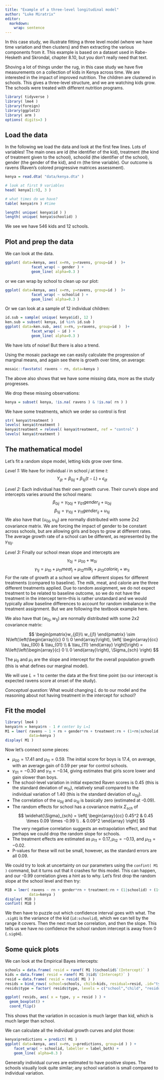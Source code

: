 ```yaml
---
title: "Example of a three-level longitudinal model"
author: "Luke Miratrix"
editor: 
  markdown: 
    wrap: sentence
---
```


In this case study, we illustrate fitting a three level model (where we have time variation and then clusters) and then extracting the various components from it.
This example is based on a dataset used in Rabe-Hesketh and Skrondal, chapter 8.10, but you don't really need that text.

Shoving a lot of things under the rug, in this case study we have five measurements on a collection of kids in Kenya across time. 
We are interested in the impact of improved nutrition. The children are clustered in schools. This gives a three-level structure, and we are watching kids grow.
The schools were treated with different nutrition programs.


```r
library( tidyverse )
library( lme4 )
library(foreign)
library(ggplot2)
library( arm )
options( digits=3 )
```


## Load the data

In the following we load the data and look at the first few lines.
Lots of variables!  The main ones are id (the identifier of the kid), treatment (the kind of treatment given to the school), schoolid (the identifier of the school), gender (the gender of the kid), and rn (the time variable). 
Our outcome is ravens (Raven's colored progressive matrices assessment).
 
```r
kenya = read.dta( "data/kenya.dta" )

# look at first 9 variables
head( kenya[1:9], 3 )

# what times do we have?
table( kenya$rn ) #time

length( unique( kenya$id ) )
length( unique( kenya$schoolid) )
```
We see we have 546 kids and 12 schools.
 
 

## Plot and prep the data
We can look at the data.
```r
ggplot( data=kenya, aes( x=rn, y=ravens, group=id )  )+ 
            facet_wrap( ~ gender ) + 
            geom_line( alpha=0.3 )
```
or we can wrap by school to clean up our plot:

```r
ggplot( data=kenya, aes( x=rn, y=ravens, group=id )  )+ 
            facet_wrap( ~ schoolid ) + 
            geom_line( alpha=0.3 )
```
Or we can look at a sample of 12 individual children:

```r
id.sub = sample( unique( kenya$id), 12 )
ken.sub = subset( kenya, id %in% id.sub )
ggplot( data=ken.sub, aes( x=rn, y=ravens, group=id )  )+ 
            facet_wrap( ~ id ) + 
            geom_line( alpha=0.3 )
```

We have lots of noise!  But there is also a trend.

Using the mosaic package we can easily calculate the progression of marginal means, and again see there is growth over time, on average:

```r
mosaic::favstats( ravens ~ rn, data=kenya )
```

The above also shows that we have some missing data, more as the study progresses.

We drop these missing observations:
```r
kenya = subset( kenya, !is.na( ravens ) & !is.na( rn ) )
```

We have some treatments, which we order so control is first
```r
str( kenya$treatment )
levels( kenya$treatment )
kenya$treatment = relevel( kenya$treatment, ref = "control" )
levels( kenya$treatment )
```

## The mathematical model

Let's fit a random slope model, letting kids grow over time.

*Level 1:* We have for individual $i$ in school $j$ at time $t$:
$$ Y_{ijt} = \beta_{0ij} + \beta_{1ij} (t-L) + \epsilon_{ijt} $$

*Level 2:* Each individual has their own growth curve.  Their curve's slope and intercepts varies around the school means:
$$ \beta_{0ij} = \gamma_{00j} + \gamma_{01} gender_{ij} + u_{0ij} $$
$$ \beta_{1ij} = \gamma_{10j} + \gamma_{11} gender_{ij} + u_{1ij} $$
We also have that $(u_{0ij}, u_{1ij})$ are normally distributed with some 2x2 covariance matrix.
We are forcing the impact of gender to be constant across schools, but are allowing girls and boys to grow at different rates.
The average growth rate of a school can be different, as represented by the $\gamma_{10j}$.

*Level 3:* Finally our school mean slope and intercepts are
$$ \gamma_{0j} = \mu_{00} + w_{0i} $$
$$ \gamma_{1j} = \mu_{10} + \mu_{11} meat_j + \mu_{12} milk_j + \mu_{13} calorie_j + w_{1i}  $$
For the rate of growth at a school we allow different slopes for different treatments (compared to baseline).  The milk, meat, and calorie are the three different treatments applied.
Due to random assignment, we do not expect treatment to be related to baseline outcome, so we do not have the treatment in the intercept term--this is rather unstandard and we would typically allow baseline differences to account for random imbalance in the treatment assignment. But we are following the textbook example here.

We also have that $(w_{0j}, w_{1j})$ are normally distributed with some 2x2 covariance matrix:

$$  \begin{pmatrix}w_{j0}\\
w_{j1}
\end{pmatrix} \sim N\left(\left(\begin{array}{c}
0 \\
0
\end{array}\right), \left[ 
\begin{array}{cc}
\tau_{00} & \tau_{01} \\
 & \tau_{11} 
\end{array}
\right]\right) = N\left(\left(\begin{array}{c}
0 \\
0
\end{array}\right), \Sigma_{sch} \right) $$

The $\mu_0$ and $\mu_1$  are the slope and intercept for the overall population growth (this is what defines our marginal model).

We will use $L = 1$ to center the data at the first time point (so our intercept is expected ravens score at onset of the study).

*Conceptual question:* What would changing $L$ do to our model and the reasoning about not having treatment in the intercept for school?


## Fit the model

```r
library( lme4 )
kenya$rn = kenya$rn - 1 # center by L=1
M1 = lmer( ravens ~ 1 + rn + gender*rn + treatment:rn + (1+rn|schoolid) + (1+rn|id:schoolid), 
           data=kenya )
display( M1 )
```

Now let's connect some pieces:

* $\mu_{00} = 17.41$ and $\mu_{11} = 0.59$.  The initial score for boys is 17.4, on average, with an average gain of 0.59 per year for control schools.
* $\gamma_{01} = -0.30$ and $\gamma_{11} = -0.14$, giving estimates that girls score lower and gain slower than boys.
* The school-level variation in initial expected Raven scores is 0.45 (this is the standard deviation of $w_{0i}$), relatively small compared to the individual variation of 1.40 (this is the standard deviation of $u_{0ij}$). 
* The correlation of the $u_{0ij}$ and $u_{1ij}$ is basically zero (estimated at -0.09).
* The random effects for school has a covariance matrix $\Sigma_{sch}$ of 
$$ \widehat{\Sigma}_{sch} = \left[ 
\begin{array}{cc}
0.45^2 & 0.45 \times 0.09 \times -0.99 \\
. & 0.09^2 
\end{array} 
\right] $$
The very negative correlation suggests an extrapolation effect, and that perhaps we could drop the random slope for schools.
* The treatment effects are estimated as $\mu_{11}=0.17, \mu_{12}=-0.13$, and $\mu_{13}=-0.02$.  
* P-values for these will not be small, however, as the standard errors are all 0.09.


We could try to look at uncertainty on our parameters using the `confint( M1 )` command, but it turns out that it crashes for this model. This can happen, and our -0.99 correlation gives a hint as to why.  Let's first drop the random slope at the school level and then try:
```r
M1B = lmer( ravens ~ rn + gender*rn + treatment:rn + (1|schoolid) + (1+rn|id:schoolid), 
           data=kenya )
display( M1B )
confint( M1B )
```
We then have to puzzle out which confidence interval goes with what. The `.sig01` is the variance of the kid (`id:schoolid`), which we can tell by the range it covers.  Then the next must be correlation, and then the slope.
This tells us we have no confidence the school random intercept is away from 0 (`.sig04`).


## Some quick plots
We can look at the Empirical Bayes intercepts:

```r
schools = data.frame( resid = ranef( M1 )$schoolid$`(Intercept)` )
kids = data.frame( resid = ranef( M1 )$id$`(Intercept)` )
resid = data.frame( resid = resid( M1 ) )
resids = bind_rows( school=schools, child=kids, residual=resid, .id="type" )
resids$type = factor( resids$type, levels = c("school","child", "residual" ) )

ggplot( resids, aes( x = type, y = resid ) ) +
  geom_boxplot() +
  coord_flip()
```

This shows that the variation in occasion is much larger than kid, which is much larger than school.

We can calculate all the individual growth curves and plot those:

```r
kenya$predictions = predict( M1 )
ggplot( data=kenya, aes( x=rn, y=predictions, group=id ) ) +
    facet_wrap( ~ schoolid, labeller = label_both) +
    geom_line( alpha=0.3 )
```

Generally individual curves are estimated to have positive slopes.  The schools visually look quite similar; any school variation is small compared to individual variation.

